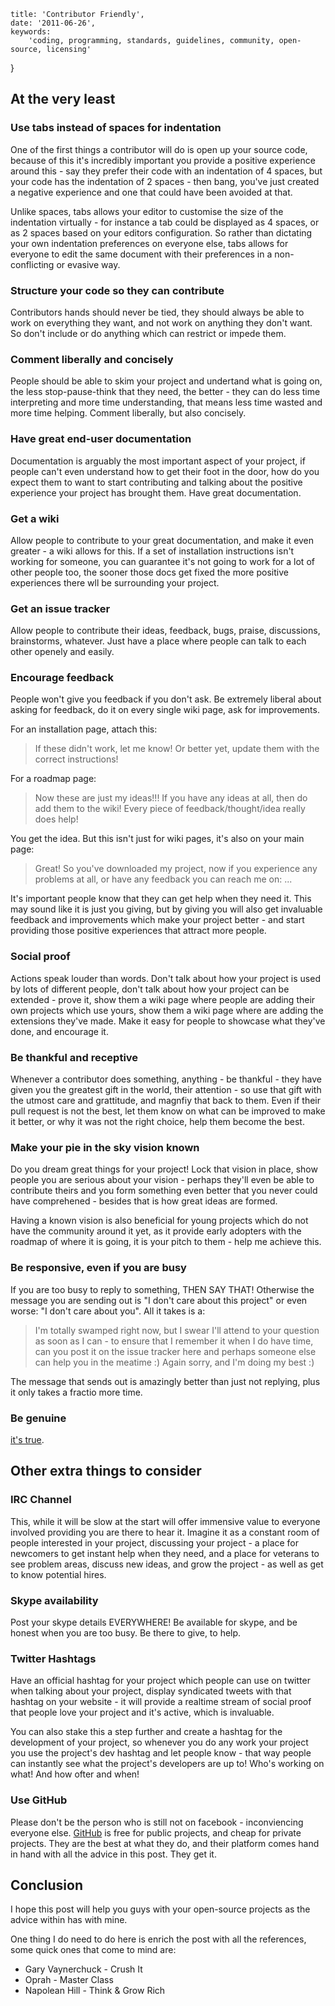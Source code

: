 	title: 'Contributor Friendly',
	date: '2011-06-26',
	keywords:
		'coding, programming, standards, guidelines, community, open-source, licensing'
}

## At the very least

### Use tabs instead of spaces for indentation

One of the first things a contributor will do is open up your source code, because of this it's incredibly important you provide a positive experience around this - say they prefer their code with an indentation of 4 spaces, but your code has the indentation of 2 spaces - then bang, you've just created a negative experience and one that could have been avoided at that.

Unlike spaces, tabs allows your editor to customise the size of the indentation virtually - for instance a tab could be displayed as 4 spaces, or as 2 spaces based on your editors configuration. So rather than dictating your own indentation preferences on everyone else, tabs allows for everyone to edit the same document with their preferences in a non-conflicting or evasive way.

### Structure your code so they can contribute

Contributors hands should never be tied, they should always be able to work on everything they want, and not work on anything they don't want. So don't include or do anything which can restrict or impede them.

### Comment liberally and concisely

People should be able to skim your project and undertand what is going on, the less stop-pause-think that they need, the better - they can do less time interpreting and more time understanding, that means less time wasted and more time helping. Comment liberally, but also concisely.

### Have great end-user documentation

Documentation is arguably the most important aspect of your project, if people can't even understand how to get their foot in the door, how do you expect them to want to start contributing and talking about the positive experience your project has brought them. Have great documentation.

### Get a wiki

Allow people to contribute to your great documentation, and make it even greater - a wiki allows for this. If a set of installation instructions isn't working for someone, you can guarantee it's not going to work for a lot of other people too, the sooner those docs get fixed the more positive experiences there wll be surrounding your project.

### Get an issue tracker

Allow people to contribute their ideas, feedback, bugs, praise, discussions, brainstorms, whatever. Just have a place where people can talk to each other openely and easily.

### Encourage feedback

People won't give you feedback if you don't ask. Be extremely liberal about asking for feedback, do it on every single wiki page, ask for improvements.

For an installation page, attach this:

> If these didn't work, let me know! Or better yet, update them with the correct instructions!

For a roadmap page:

> Now these are just my ideas!!! If you have any ideas at all, then do add them to the wiki! Every piece of feedback/thought/idea really does help!

You get the idea. But this isn't just for wiki pages, it's also on your main page:

> Great! So you've downloaded my project, now if you experience any problems at all, or have any feedback you can reach me on: ...

It's important people know that they can get help when they need it. This may sound like it is just you giving, but by giving you will also get invaluable feedback and improvements which make your project better - and start providing those positive experiences that attract more people.

### Social proof

Actions speak louder than words. Don't talk about how your project is used by lots of different people, don't talk about how your project can be extended - prove it, show them a wiki page where people are adding their own projects which use yours, show them a wiki page where are adding the extensions they've made. Make it easy for people to showcase what they've done, and encourage it.

### Be thankful and receptive

Whenever a contributor does something, anything - be thankful - they have given you the greatest gift in the world, their attention - so use that gift with the utmost care and grattitude, and magnfiy that back to them. Even if their pull request is not the best, let them know on what can be improved to make it better, or why it was not the right choice, help them become the best.

### Make your pie in the sky vision known

Do you dream great things for your project! Lock that vision in place, show people you are serious about your vision - perhaps they'll even be able to contribute theirs and you form something even better that you never could have comprehened - besides that is how great ideas are formed.

Having a known vision is also beneficial for young projects which do not have the community around it yet, as it provide early adopters with the roadmap of where it is going, it is your pitch to them - help me achieve this.

### Be responsive, even if you are busy

If you are too busy to reply to something, THEN SAY THAT! Otherwise the message you are sending out is "I don't care about this project" or even worse: "I don't care about you". All it takes is a:

> I'm totally swamped right now, but I swear I'll attend to your question as soon as I can - to ensure that I remember it when I do have time, can you post it on the issue tracker here and perhaps someone else can help you in the meatime :) Again sorry, and I'm doing my best :)

The message that sends out is amazingly better than just not replying, plus it only takes a fractio more time.

### Be genuine

[it's true](http://www.oprah.com/own-master-class-the-lessons/master-class-stay-true-to-yourself.html).

## Other extra things to consider

### IRC Channel

This, while it will be slow at the start will offer immensive value to everyone involved providing you are there to hear it. Imagine it as a constant room of people interested in your project, discussing your project - a place for newcomers to get instant help when they need, and a place for veterans to see problem areas, discuss new ideas, and grow the project - as well as get to know potential hires.

### Skype availability

Post your skype details EVERYWHERE! Be available for skype, and be honest when you are too busy. Be there to give, to help.

### Twitter Hashtags

Have an official hashtag for your project which people can use on twitter when talking about your project, display syndicated tweets with that hashtag on your website - it will provide a realtime stream of social proof that people love your project and it's active, which is invaluable.

You can also stake this a step further and create a hashtag for the development of your project, so whenever you do any work your project you use the project's dev hashtag and let people know - that way people can instantly see what the project's developers are up to! Who's working on what! And how ofter and when!

### Use GitHub

Please don't be the person who is still not on facebook - inconviencing everyone else. [GitHub](https://github.com/) is free for public projects, and cheap for private projects. They are the best at what they do, and their platform comes hand in hand with all the advice in this post. They get it.

## Conclusion

I hope this post will help you guys with your open-source projects as the advice within has with mine.

One thing I do need to do here is enrich the post with all the references, some quick ones that come to mind are:

- Gary Vaynerchuck - Crush It
- Oprah - Master Class
- Napolean Hill - Think & Grow Rich

